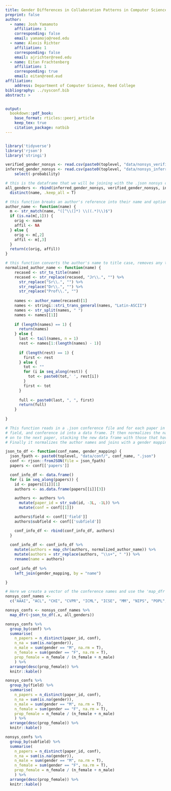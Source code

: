```yaml
---
title: Gender Differences in Collaboration Patterns in Computer Science
preprint: false
author:
  - name: Josh Yamamoto
    affiliation: 1
    corresponding: false
    email: yamamojo@reed.edu
  - name: Alexis Richter
    affiliation: 1
    corresponding: false
    email: ajrichter@reed.edu
  - name: Eitan Frachtenberg
    affiliation: 1
    corresponding: true
    email: eitan@reed.eud
affiliation:
    address: Department of Computer Science, Reed College
bibliography: ../sysconf.bib
abstract: >


output:
  bookdown::pdf_book:
    base_format: rticles::peerj_article
    keep_tex: true
    citation_package: natbib
---
```


```r
```

```r
library('tidyverse')
library('rjson')
library('stringi')

verified_gender_nonsys <- read.csv(paste0(toplevel, "data/nonsys_verified_gender_mapping.csv"), na.strings = "")
inferred_gender_nonsys <- read.csv(paste0(toplevel, "data/nonsys_inferred_gender_mapping.csv"), na.strings = "") %>%
    select(-probability)

# this is the dataframe that we will be joining with the .json nonsys conference files
all_genders <- rbind(inferred_gender_nonsys, verified_gender_nonsys, inferred_gender, verified_gender) %>% 
  distinct(name, .keep_all = T)

# this function breaks an author's reference into their name and optionally their affiliation
author_name <- function(name) {
  m <- str_match(name, "([^\\(]*) \\((.*)\\)$")
  if (is.na(m[,1])) {
    orig <- name
    affil <- NA
  } else {
    orig <- m[,2]
    affil <- m[,3]
  }
  return(c(orig, affil))
}

# this function converts the author's name to title case, removes any titles, and formats their name to be 'lastname, firstname'
normalized_author_name <- function(name) {
    recased <- str_to_title(name)
    recased <- str_replace(recased, "Jr\\.", "") %>%
      str_replace("Sr\\.", "") %>%
      str_replace("Dr\\.", "") %>%
      str_replace("Prof\\.", "")
  
    names <- author_name(recased)[1]
    names <- stringi::stri_trans_general(names, "Latin-ASCII")
    names <- str_split(names, " ")
    names <- names[[1]]
  
    if (length(names) == 1) {
      return(names)
    } else {
      last <- tail(names, n = 1)
      rest <- names[1:(length(names) - 1)]
  
      if (length(rest) == 1) {
        first <- rest
      } else {
        tot <- ""
        for (i in seq_along(rest)) {
          tot <- paste0(tot,' ', rest[i])
        }
        first <- tot
      }
  
      full <- paste0(last, ", ", first)
      return(full)
    }
  
}

# This function reads in a .json conference file and for each paper in the conference it extracts the author names, paper id,
# field, and conference id into a data frame. It then normalizes the names using 'normalized_author_name' and moves
# on to the next paper, stacking the new data frame with those that have already been created each time.
# Finally it normalizes the author names and joins with a gender mapping df to get the corresponding genders.

json_to_df <- function(conf_name, gender_mapping) {
  json_fpath <- paste0(toplevel, "data/conf/", conf_name, ".json")
  conf <- rjson::fromJSON(file = json_fpath)
  papers <- conf[['papers']]

  conf_info_df <- data.frame()
  for (i in seq_along(papers)) {
    id <- papers[[i]][1]
    authors <- as.data.frame(papers[[i]][3])

    authors <- authors %>%
      mutate(paper_id = str_sub(id, -3L, -1L)) %>%
      mutate(conf = conf[[1]])

    authors$field <- conf[['field']]
    authors$subfield <- conf[['subfield']]

    conf_info_df <- rbind(conf_info_df, authors)
  }
  
  conf_info_df <- conf_info_df %>% 
    mutate(authors = map_chr(authors, normalized_author_name)) %>% 
    mutate(authors = str_replace(authors, "\\s+", " ")) %>% 
    rename(name = authors)
  
  conf_info_df %>% 
    left_join(gender_mapping, by = "name")

}

# Here we create a vector of the conference names and use the 'map_dfr' function to apply 'json_to_df' to each conference.
nonsys_conf_names <-
  c("AAAI", "ACL", "CHI", "CVPR", "ICML", "ICSE", "MM", "NIPS", "POPL","SIGCSE", "SIGGRAPH", "SODA", "STOC", "WSDM", "WWW", "SIGIR", "KDD", "ICDM", "ITICSE", "FOCS", "TACAS")

nonsys_confs <- nonsys_conf_names %>%
  map_dfr(~json_to_df(.x, all_genders))

```


```r
nonsys_confs %>%
  group_by(conf) %>%
  summarise(
    n_papers = n_distinct(paper_id, conf),
    n_na = sum(is.na(gender)),
    n_male = sum(gender == "M", na.rm = T),
    n_female = sum(gender == "F", na.rm = T),
    prop_female = n_female / (n_female + n_male)
    ) %>%
  arrange(desc(prop_female)) %>%
  knitr::kable()

nonsys_confs %>%
  group_by(field) %>%
  summarise(
    n_papers = n_distinct(paper_id, conf),
    n_na = sum(is.na(gender)),
    n_male = sum(gender == "M", na.rm = T),
    n_female = sum(gender == "F", na.rm = T),
    prop_female = n_female / (n_female + n_male)
    ) %>%
  arrange(desc(prop_female)) %>%
  knitr::kable()

nonsys_confs %>%
  group_by(subfield) %>%
  summarise(
    n_papers = n_distinct(paper_id, conf),
    n_na = sum(is.na(gender)),
    n_male = sum(gender == "M", na.rm = T),
    n_female = sum(gender == "F", na.rm = T),
    prop_female = n_female / (n_female + n_male)
    ) %>%
  arrange(desc(prop_female)) %>%
  knitr::kable()
```












